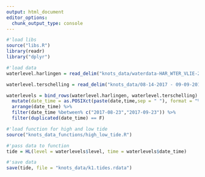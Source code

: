```yaml
---
output: html_document
editor_options:
  chunk_output_type: console
---
```


```r
#'load libs
source("libs.R")
library(readr)
library("dplyr")
```

```r
#'load data
waterlevel.harlingen = read_delim("knots_data/waterdata-HAR_WTER_VLIE-201706010000_201711012359.txt", delim = ";", skip = 3) %>% select(date = datum, time = tijd, level = waarde, site = locatie) %>% mutate(date = as.character(date))

waterlevel.terschelling = read_delim("knots_data/08-14-2017 - 09-09-2017 - gemeten waterhoogte west terschelling.csv", delim = ";") %>% select(date = Datum, time = Tijd, level = Meting, site = Locatie)

waterlevels = bind_rows(waterlevel.harlingen, waterlevel.terschelling) %>%
  mutate(date_time = as.POSIXct(paste(date,time,sep = " "), format = "%Y-%m-%d %H:%M:%S")) %>%
  arrange(date_time) %>%
  filter(date_time %between% c("2017-08-23","2017-09-23")) %>%
  filter(duplicated(date_time) == F)
```

```r
#'load function for high and low tide
source("knots_data_functions/high_low_tide.R")
```

```r
#'pass data to function
tide = HL(level = waterlevels$level, time = waterlevels$date_time)
```

```r
#'save data
save(tide, file = "knots_data/k1.tides.rdata")
```
